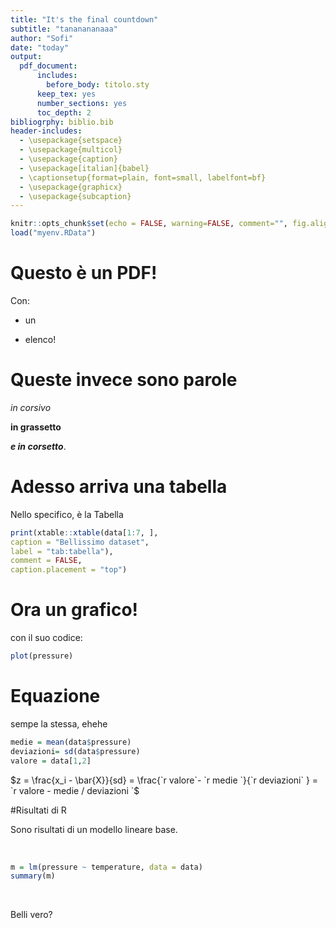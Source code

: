 ```yaml
---
title: "It's the final countdown"
subtitle: "tananananaaa"
author: "Sofi"
date: "today"
output: 
  pdf_document:
      includes:
        before_body: titolo.sty
      keep_tex: yes 
      number_sections: yes 
      toc_depth: 2
bibliogrphy: biblio.bib
header-includes: 
  - \usepackage{setspace} 
  - \usepackage{multicol}
  - \usepackage{caption} 
  - \usepackage[italian]{babel}
  - \captionsetup{format=plain, font=small, labelfont=bf} 
  - \usepackage{graphicx} 
  - \usepackage{subcaption} 
---
```



```r
knitr::opts_chunk$set(echo = FALSE, warning=FALSE, comment="", fig.align = 'center')
load("myenv.RData")
```


# Questo è un PDF! 

Con: 

- un 

- elenco!

# Queste invece sono parole 

*in corsivo* 

**in grassetto**

***e in corsetto***. 

# Adesso arriva una tabella

Nello specifico, è la Tabella \ref{tab:tabella}

```r
print(xtable::xtable(data[1:7, ],
caption = "Bellissimo dataset",
label = "tab:tabella"),
comment = FALSE,
caption.placement = "top")
```

\clearpage 
# Ora un grafico! 

con il suo codice:
```r
plot(pressure)
```

# Equazione 

sempe la stessa, ehehe 

```r
medie = mean(data$pressure)
deviazioni= sd(data$pressure)
valore = data[1,2]
```

$z = \frac{x_i - \bar{X}}{sd} = \frac{`r valore`- `r medie `}{`r deviazioni` } = `r valore - medie / deviazioni `$ 

\clearpage

#Risultati di R

Sono risultati di un modello lineare base.

<br>

```r
m = lm(pressure ~ temperature, data = data)
summary(m)
```

<br>

Belli vero?

